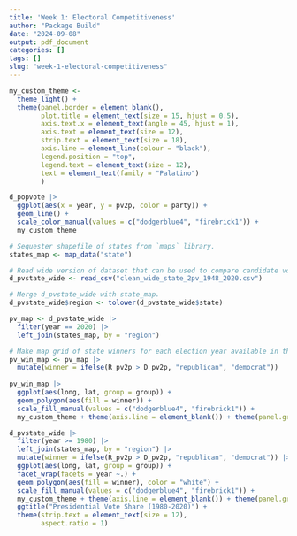 ```yaml
---
title: 'Week 1: Electoral Competitiveness'
author: "Package Build"
date: "2024-09-08"
output: pdf_document
categories: []
tags: []
slug: "week-1-electoral-competitiveness"
---
```




```r
my_custom_theme <- 
  theme_light() + 
  theme(panel.border = element_blank(),
        plot.title = element_text(size = 15, hjust = 0.5), 
        axis.text.x = element_text(angle = 45, hjust = 1),
        axis.text = element_text(size = 12),
        strip.text = element_text(size = 18),
        axis.line = element_line(colour = "black"),
        legend.position = "top",
        legend.text = element_text(size = 12),
        text = element_text(family = "Palatino")
        )

d_popvote |> 
  ggplot(aes(x = year, y = pv2p, color = party)) + 
  geom_line() + 
  scale_color_manual(values = c("dodgerblue4", "firebrick1")) + 
  my_custom_theme
```


```r
# Sequester shapefile of states from `maps` library.
states_map <- map_data("state")

# Read wide version of dataset that can be used to compare candidate votes with one another. 
d_pvstate_wide <- read_csv("clean_wide_state_2pv_1948_2020.csv")

# Merge d_pvstate_wide with state_map.
d_pvstate_wide$region <- tolower(d_pvstate_wide$state)

pv_map <- d_pvstate_wide |>
  filter(year == 2020) |>
  left_join(states_map, by = "region")

# Make map grid of state winners for each election year available in the dataset. 
pv_win_map <- pv_map |> 
  mutate(winner = ifelse(R_pv2p > D_pv2p, "republican", "democrat"))
  
pv_win_map |> 
  ggplot(aes(long, lat, group = group)) + 
  geom_polygon(aes(fill = winner)) +
  scale_fill_manual(values = c("dodgerblue4", "firebrick1")) + 
  my_custom_theme + theme(axis.line = element_blank()) + theme(panel.grid = element_blank()) + theme(axis.text = element_blank()) + theme(axis.title = element_blank()) + theme(axis.text.x = element_blank())

```

```r
d_pvstate_wide |> 
  filter(year >= 1980) |> 
  left_join(states_map, by = "region") |> 
  mutate(winner = ifelse(R_pv2p > D_pv2p, "republican", "democrat")) |> 
  ggplot(aes(long, lat, group = group)) +
  facet_wrap(facets = year ~.) + 
  geom_polygon(aes(fill = winner), color = "white") + 
  scale_fill_manual(values = c("dodgerblue4", "firebrick1")) + 
  my_custom_theme + theme(axis.line = element_blank()) + theme(panel.grid = element_blank()) + theme(axis.text = element_blank()) + theme(axis.title = element_blank()) + theme(axis.text.x = element_blank())
  ggtitle("Presidential Vote Share (1980-2020)") + 
  theme(strip.text = element_text(size = 12), 
        aspect.ratio = 1)
```

